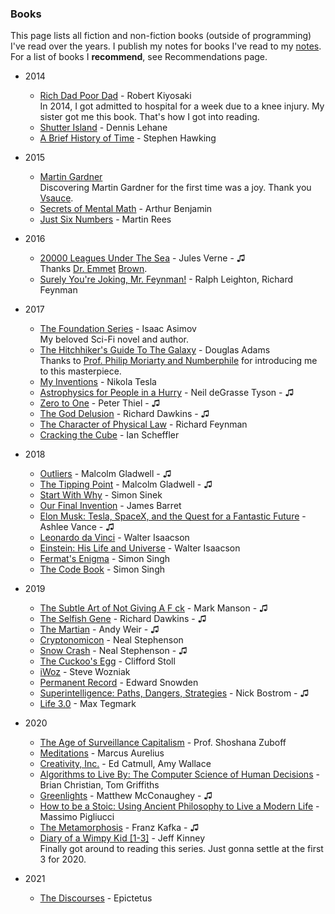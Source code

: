 <SEO title="Books" />

### Books

This page lists all fiction and non-fiction books (outside of programming) I've read over the years. I publish my notes for books I've read to my [notes](https://rsapkf.github.io/notes). For a list of books I **recommend**, see <Link to="/recommendations">Recommendations</Link> page.

- 2014

  - [Rich Dad Poor Dad](https://en.wikipedia.org/wiki/Rich_Dad_Poor_Dad) - Robert Kiyosaki  
    In 2014, I got admitted to hospital for a week due to a knee injury. My sister got me this book. That's how I got into reading.
  - [Shutter Island](https://en.wikipedia.org/wiki/Shutter_Island) - Dennis Lehane
  - [A Brief History of Time](https://en.wikipedia.org/wiki/A_Brief_History_of_Time) - Stephen Hawking

- 2015

  - [Martin Gardner](https://en.wikipedia.org/wiki/Martin_Gardner)  
    Discovering Martin Gardner for the first time was a joy. Thank you [Vsauce](https://www.youtube.com/watch?v=L45Q1_psDqk&t=564).
  - [Secrets of Mental Math](https://www.goodreads.com/book/show/83585.Secrets_of_Mental_Math) - Arthur Benjamin
  - [Just Six Numbers](https://www.goodreads.com/book/show/81884.Just_Six_Numbers) - Martin Rees

- 2016

  - [20000 Leagues Under The Sea](https://en.wikipedia.org/wiki/Twenty_Thousand_Leagues_Under_the_Sea) - Jules Verne - ♫  
    Thanks [Dr. Emmet](https://www.imdb.com/title/tt0099088/quotes/qt0338311) [Brown](https://www.imdb.com/title/tt0099088/quotes/qt1057198).
  - [Surely You're Joking, Mr. Feynman!](https://en.wikipedia.org/wiki/Surely_You%27re_Joking,_Mr._Feynman!) - Ralph Leighton, Richard Feynman

- 2017

  - [The Foundation Series](https://en.wikipedia.org/wiki/Foundation_series) - Isaac Asimov  
    My beloved Sci-Fi novel and author.
  - [The Hitchhiker's Guide To The Galaxy](https://en.wikipedia.org/wiki/The_Hitchhiker%27s_Guide_to_the_Galaxy) - Douglas Adams  
    Thanks to [Prof. Philip Moriarty and Numberphile](https://www.youtube.com/watch?v=D6tINlNluuY&t=91) for introducing me to this masterpiece.
  - [My Inventions](https://en.wikipedia.org/wiki/My_Inventions:_The_Autobiography_of_Nikola_Tesla) - Nikola Tesla
  - [Astrophysics for People in a Hurry](https://en.wikipedia.org/wiki/Astrophysics_for_People_in_a_Hurry) - Neil deGrasse Tyson - ♫
  - [Zero to One](https://en.wikipedia.org/wiki/Zero_to_One) - Peter Thiel - ♫
  - [The God Delusion](https://en.wikipedia.org/wiki/The_God_Delusion) - Richard Dawkins - ♫
  - [The Character of Physical Law](https://en.wikipedia.org/wiki/The_Character_of_Physical_Law) - Richard Feynman
  - [Cracking the Cube](https://www.goodreads.com/book/show/29430754-cracking-the-cube) - Ian Scheffler

- 2018

  - [Outliers](<https://en.wikipedia.org/wiki/Outliers_(book)>) - Malcolm Gladwell - ♫
  - [The Tipping Point](https://en.wikipedia.org/wiki/The_Tipping_Point) - Malcolm Gladwell - ♫
  - [Start With Why](https://en.wikipedia.org/wiki/Start_With_Why) - Simon Sinek
  - [Our Final Invention](https://en.wikipedia.org/wiki/Our_Final_Invention) - James Barret
  - [Elon Musk: Tesla, SpaceX, and the Quest for a Fantastic Future](https://en.wikipedia.org/wiki/Elon_Musk:_Tesla,_SpaceX,_and_the_Quest_for_a_Fantastic_Future) - Ashlee Vance - ♫
  - [Leonardo da Vinci](https://www.goodreads.com/book/show/34684622-leonardo-da-vinci) - Walter Isaacson
  - [Einstein: His Life and Universe](https://en.wikipedia.org/wiki/Einstein:_His_Life_and_Universe) - Walter Isaacson
  - [Fermat's Enigma](<https://en.wikipedia.org/wiki/Fermat%27s_Last_Theorem_(book)>) - Simon Singh
  - [The Code Book](https://en.wikipedia.org/wiki/The_Code_Book) - Simon Singh

- 2019

  - [The Subtle Art of Not Giving A F ck](https://en.wikipedia.org/wiki/The_Subtle_Art_of_Not_Giving_a_Fuck) - Mark Manson - ♫
  - [The Selfish Gene](https://en.wikipedia.org/wiki/The_Selfish_Gene) - Richard Dawkins - ♫
  - [The Martian](<https://en.wikipedia.org/wiki/The_Martian_(Weir_novel)>) - Andy Weir - ♫
  - [Cryptonomicon](https://en.wikipedia.org/wiki/Cryptonomicon) - Neal Stephenson
  - [Snow Crash](https://en.wikipedia.org/wiki/Snow_Crash) - Neal Stephenson - ♫
  - [The Cuckoo's Egg](https://en.wikipedia.org/wiki/The_Cuckoo%27s_Egg) - Clifford Stoll
  - [iWoz](https://en.wikipedia.org/wiki/IWoz) - Steve Wozniak
  - [Permanent Record](<https://en.wikipedia.org/wiki/Permanent_Record_(autobiography)>) - Edward Snowden
  - [Superintelligence: Paths, Dangers, Strategies](https://en.wikipedia.org/wiki/Superintelligence:_Paths,_Dangers,_Strategies) - Nick Bostrom - ♫
  - [Life 3.0](https://en.wikipedia.org/wiki/Life_3.0) - Max Tegmark

- 2020

  - [The Age of Surveillance Capitalism](https://en.wikipedia.org/wiki/The_Age_of_Surveillance_Capitalism) - Prof. Shoshana Zuboff
  - [Meditations](https://en.wikipedia.org/wiki/Meditations) - Marcus Aurelius
  - [Creativity, Inc.](https://en.wikipedia.org/wiki/Creativity,_Inc.) - Ed Catmull, Amy Wallace
  - [Algorithms to Live By: The Computer Science of Human Decisions](https://www.goodreads.com/book/show/25666050-algorithms-to-live-by) - Brian Christian, Tom Griffiths
  - [Greenlights](<https://en.wikipedia.org/wiki/Greenlights_(book)>) - Matthew McConaughey - ♫
  - [How to be a Stoic: Using Ancient Philosophy to Live a Modern Life](https://www.goodreads.com/book/show/31423245-how-to-be-a-stoic) - Massimo Pigliucci
  - [The Metamorphosis](https://en.wikipedia.org/wiki/The_Metamorphosis) - Franz Kafka - ♫
  - [Diary of a Wimpy Kid [1-3]](https://en.wikipedia.org/wiki/Diary_of_a_Wimpy_Kid) - Jeff Kinney  
    Finally got around to reading this series. Just gonna settle at the first 3 for 2020.

- 2021

  - [The Discourses](https://en.wikipedia.org/wiki/Discourses_of_Epictetus) - Epictetus

<LastUpdatedPages date="Feb 21, 2021" />
